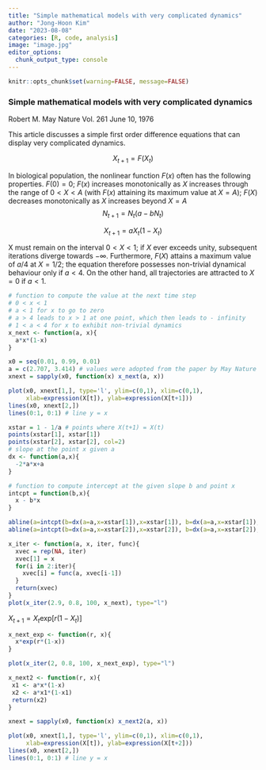 ```yaml
---
title: "Simple mathematical models with very complicated dynamics"
author: "Jong-Hoon Kim"
date: "2023-08-08"
categories: [R, code, analysis]
image: "image.jpg"
editor_options: 
  chunk_output_type: console
---
```


```r
knitr::opts_chunk$set(warning=FALSE, message=FALSE) 
```

### Simple mathematical models with very complicated dynamics
Robert M. May Nature Vol. 261 June 10, 1976

This article discusses a simple first order difference equations that can display very complicated dynamics.

$$X_{t+1} = F(X_t)$$

In biological population, the nonlinear function $F(x)$ often has the following properties. $F(0)=0$; $F(x)$ increases monotonically as $X$ increases through the range of $0<X<A$ (with $F(x)$ attaining its maximum value at $X=A$); $F(X)$ decreases monotonically as $X$ increases beyond $X=A$ $$N_{t+1} = N_t(a-bN_t)$$

$$X_{t+1} = a X_t (1-X_t)$$

X must remain on the interval $0<X<1$; if $X$ ever exceeds unity, subsequent iterations diverge towards $-\infty$. Furthermore, $F(X)$ attains a maximum value of $a/4$ at $X=1/2$; the equation therefore possesses non-trivial dynamical behaviour only if $a<4$. On the other hand, all trajectories are attracted to $X=0$ if $a<1$.

```r
# function to compute the value at the next time step
# 0 < x < 1
# a < 1 for x to go to zero
# a > 4 leads to x > 1 at one point, which then leads to - infinity
# 1 < a < 4 for x to exhibit non-trivial dynamics
x_next <- function(a, x){
  a*x*(1-x)
}

x0 = seq(0.01, 0.99, 0.01)
a = c(2.707, 3.414) # values were adopted from the paper by May Nature Vol. 261 June 10, 1976
xnext = sapply(x0, function(x) x_next(a, x))

plot(x0, xnext[1,], type='l', ylim=c(0,1), xlim=c(0,1),
     xlab=expression(X[t]), ylab=expression(X[t+1]))
lines(x0, xnext[2,])
lines(0:1, 0:1) # line y = x

xstar = 1 - 1/a # points where X(t+1) = X(t)
points(xstar[1], xstar[1])
points(xstar[2], xstar[2], col=2)
# slope at the point x given a
dx <- function(a,x){
  -2*a*x+a
}

# function to compute intercept at the given slope b and point x
intcpt = function(b,x){
  x - b*x
}

abline(a=intcpt(b=dx(a=a,x=xstar[1]),x=xstar[1]), b=dx(a=a,x=xstar[1]), lty=2)
abline(a=intcpt(b=dx(a=a,x=xstar[2]),x=xstar[2]), b=dx(a=a,x=xstar[2]), lty=2, col=2)
```

```r
x_iter <- function(a, x, iter, func){
  xvec = rep(NA, iter)
  xvec[1] = x
  for(i in 2:iter){
    xvec[i] = func(a, xvec[i-1])  
  }
  return(xvec)
}
plot(x_iter(2.9, 0.8, 100, x_next), type="l")
```

$X_{t+1} = X_t \textrm{exp}[r(1-X_t)]$

```r
x_next_exp <- function(r, x){
  x*exp(r*(1-x))
}

plot(x_iter(2, 0.8, 100, x_next_exp), type="l")
```

```r
x_next2 <- function(r, x){
 x1 <- a*x*(1-x)
 x2 <- a*x1*(1-x1)
 return(x2)
}

xnext = sapply(x0, function(x) x_next2(a, x))

plot(x0, xnext[1,], type='l', ylim=c(0,1), xlim=c(0,1),
     xlab=expression(X[t]), ylab=expression(X[t+2]))
lines(x0, xnext[2,])
lines(0:1, 0:1) # line y = x
```

```r

```
